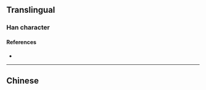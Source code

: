 {{character info/new}}
==Translingual==

===Han character===
{{Han char|rn=9|rad=人|as=13|sn=15|four=|canj=OTCD|ids=⿰亻業}}

====References====
* {{Han ref|kx=0118.220|hdz=10224.110|uh=3492|ud=13458}}

----

==Chinese==
{{zh-see|僕|v}}
